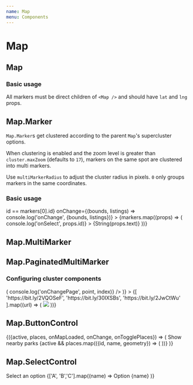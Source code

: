 ```yaml
---
name: Map
menu: Components
---
```



# Map

## Map

<Props of={Map} />

### Basic usage

All markers must be direct children of `<Map />` and should have `lat` and `lng` props.

<Playground>
  <View m={4} height={400}>
    <Map apiKey={GOOGLE_MAPS_API_KEY} libraries={['places']}>
      <View {...markers[0]} mt={-25} width={25} height={25}>
        <Icon name="map-marker-alt" color="pink" size={25} />
      </View>
    </Map>
  </View>
</Playground>

## Map.Marker

<Props of={Marker} />

`Map.Marker`s get clustered according to the parent `Map`'s supercluster options.

When clustering is enabled and the zoom level is greater than `cluster.maxZoom` (defaults to `17`), markers on the same spot are clustered into multi markers.

Use `multiMarkerRadius` to adjust the cluster radius in pixels. `0` only groups markers in the same coordinates.

### Basic usage

<Playground>
  <View m={4} height={400}>
    <Map
      cluster
      apiKey={GOOGLE_MAPS_API_KEY}
      isHighlight={({id}) => id == markers[0].id}
      onChange={(bounds, listings) => console.log('onChange', {bounds, listings})}
    >
      {markers.map((props) => (
        <Map.Marker
          {...props}
          key={props.id}
          onSelect={() => console.log('onSelect', props.id)}
        >
          {String(props.text)}
        </Map.Marker>
      ))}
    </Map>
  </View>
</Playground>

## Map.MultiMarker

<Props of={MultiMarkerBase} />

## Map.PaginatedMultiMarker

<Props of={PaginatedMultiMarker} />

### Configuring cluster components

<Playground>
  <View m={4} height={400}>
    <Map
      cluster
      apiKey={GOOGLE_MAPS_API_KEY}
      ClusterMarker={PawMarker}
      MultiMarker={(props) => (
        <Map.PaginatedMultiMarker
          {...props}
          borderRadius={10}
          onChangePage={(point, index) => console.log('onChangePage', point, index)}
        />
      )}
    >
      {[
        'https://bit.ly/2VQOSeF',
        'https://bit.ly/30IXSBs',
        'https://bit.ly/2JwCtWu'
      ].map((url) => (
        <Map.Marker {...markers[0]} id={url} key={url} width={200} height={200} bg="white" p={0}>
          <img src={url} style={{objectFit: 'cover', width: '100%', height: '100%'}} />
        </Map.Marker>
      ))}
    </Map>
  </View>
</Playground>

## Map.ButtonControl

<Playground>
  <View m={4} height={400}>
    <PlaceSearch type="park">
      {({active, places, onMapLoaded, onChange, onTogglePlaces}) => (
        <Map
          apiKey={GOOGLE_MAPS_API_KEY}
          libraries={['places']}
          onMapLoaded={onMapLoaded}
          onChange={onChange}
        >
          <Map.ButtonControl active={active} position="top-center" onClick={onTogglePlaces}>
            Show nearby parks
          </Map.ButtonControl>
          <View {...markers[0]} mt={-25} width={25} height={25}>
            <Icon name="map-marker-alt" color="pink" size={25} />
          </View>
          {active && places.map(({id, name, geometry}) => (
            <View
              id={id}
              key={id}
              lat={geometry.location.lat()}
              lng={geometry.location.lng()}
              mt={-12.5}
              width={25}
              height={25}
            >
              <Icon name="tree" color="green" size={25} />
            </View>
          ))}
        </Map>
      )}
    </PlaceSearch>
  </View>
</Playground>

## Map.SelectControl

<Playground>
  <View m={4} height={400}>
    <Map apiKey={GOOGLE_MAPS_API_KEY}>
      <Map.SelectControl
        label="Select control"
        height="short"
        fontSize="small"
        position="top-right"
        zIndex={100}
        onChange={console.log}
      >
        <Map.SelectControl.Option key={name} color="extraDarkSmoke" value={null}>
          Select an option
        </Map.SelectControl.Option>
        {['A', 'B','C'].map((name) =>
          <Map.SelectControl.Checkbox key={name} value={name}>
            Option {name}
          </Map.SelectControl.Checkbox>
        )}
      </Map.SelectControl>
      <View {...markers[0]} mt={-25} width={25} height={25}>
        <Icon name="map-marker-alt" color="pink" size={25} />
      </View>
    </Map>
  </View>
</Playground>
